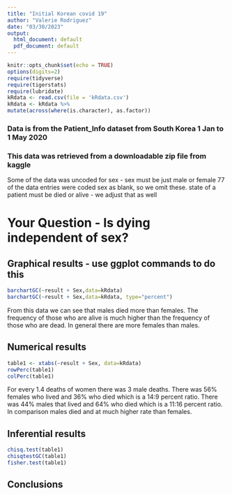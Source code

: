```yaml
---
title: "Initial Korean covid 19"
author: "Valerie Rodriguez"
date: "03/30/2023"
output:
  html_document: default
  pdf_document: default
---
```


```r
knitr::opts_chunk$set(echo = TRUE)
options(digits=2)
require(tidyverse)
require(tigerstats)
require(lubridate)
kRdata <- read.csv(file = 'kRdata.csv')
kRdata <- kRdata %>%
mutate(across(where(is.character), as.factor))

```
### Data is from the Patient_Info dataset from South Korea 1 Jan to 1 May 2020
### This data was retrieved from a downloadable zip file from kaggle

Some of the data was uncoded for sex - sex must be just male or female
77 of the data entries were coded sex  as blank, so we omit these.
state of a patient must be died or alive - we adjust that as well   
  
# Your Question - Is dying independent of sex?






## Graphical results - use ggplot commands to do this  

```r
barchartGC(~result + Sex,data=kRdata)
barchartGC(~result + Sex,data=kRdata, type="percent")

```


From this data we can see that males died more than females. The frequency of those who are alive is much higher than the frequency of those who are dead. In general there are more females than males.

  
## Numerical results

```r
table1 <- xtabs(~result + Sex, data=kRdata)
rowPerc(table1)
colPerc(table1)
```


For every 1.4 deaths of women there was 3 male deaths. There was 56% females who lived and 36% who died which is a 14:9 percent ratio. There was 44% males that lived and 64% who died which is a 11:16 percent ratio. In comparison males died and at much higher rate than females.



## Inferential results 

```r
chisq.test(table1)
chisqtestGC(table1)
fisher.test(table1)
```





## Conclusions

